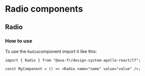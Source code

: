 
<Meta of={RadioStories} />

# Radio components

## Radio

### How to use

To use the `Radio`component import it like this:

```tsx
import { Radio } from "@axa-fr/design-system-apollo-react/lf";

const MyComponent = () => <Radio name="name" value="value" />;
```

<Canvas of={RadioStories.RadioStory} />
<Controls of={RadioStories.RadioStory} />
